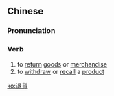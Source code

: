 {{also|退货}}
==Chinese==
{{zh-forms|s=退货}}

===Pronunciation===
{{zh-pron
|m=tuìhuò
|c=teoi3 fo3
|mn=thè-hòe/thòe-hè
|cat=v
}}

===Verb===
{{zh-verb}}

# to [[return]] [[goods]] or [[merchandise]]
# to [[withdraw]] or [[recall]] a [[product]]

[[ko:退貨]]